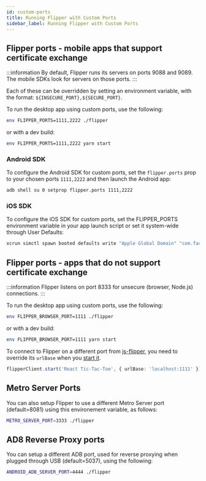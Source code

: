 ```yaml
---
id: custom-ports
title: Running Flipper with Custom Ports
sidebar_label: Running Flipper with Custom Ports
---
```


## Flipper ports - mobile  apps that support certificate exchange

:::information
By default, Flipper runs its servers on ports 9088 and 9089.
The mobile SDKs look for servers on those ports.
:::

Each of these can be overridden by setting an environment variable, with the format: `${INSECURE_PORT},${SECURE_PORT}`.

To run the desktop app using custom ports, use the following:

```sh
env FLIPPER_PORTS=1111,2222 ./flipper
```

or with a dev build:

```sh
env FLIPPER_PORTS=1111,2222 yarn start
```

### Android SDK

To configure the Android SDK for custom ports, set the `flipper.ports` prop to your chosen ports `1111,2222` and then launch the Android app:

```sh
adb shell su 0 setprop flipper.ports 1111,2222
```

### iOS SDK

To configure the iOS SDK for custom ports, set the FLIPPER_PORTS environment variable in your app launch script or set it system-wide through User Defaults:

```sh
xcrun simctl spawn booted defaults write "Apple Global Domain" "com.facebook.flipper.ports" -string "1111,2222"
```

## Flipper ports - apps that do not support certificate exchange

:::information
Flipper listens on port 8333 for unsecure (browser, Node.js) connections.
:::

To run the desktop app using custom ports, use the following:

```sh
env FLIPPER_BROWSER_PORT=1111 ./flipper
```

or with a dev build:

```sh
env FLIPPER_BROWSER_PORT=1111 yarn start
```

To connect to Flipper on a different port from [js-flipper](https://github.com/facebook/flipper/tree/main/js/js-flipper), you need to override its `urlBase` when you [start it](https://github.com/facebook/flipper/blob/0993d21f3b52d38969e4d2e330eb97ec4d840a9d/js/react-flipper-example/src/FlipperTicTacToe.tsx#L19).

```ts
flipperClient.start('React Tic-Tac-Toe', { urlBase: 'localhost:1111' });
```

## Metro Server Ports

You can also setup Flipper to use a different Metro Server port (default=8081) using this environement variable, as follows:

```sh
METRO_SERVER_PORT=3333 ./flipper
```

## AD8 Reverse Proxy ports

You can setup a different ADB port, used for reverse proxying when plugged through USB (default=5037), using the following:

```sh
ANDROID_ADB_SERVER_PORT=4444 ./flipper
```
